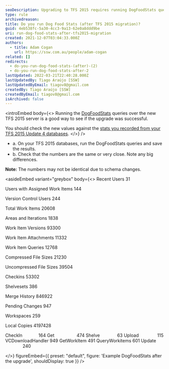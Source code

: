 ```yaml
---
seoDescription: Upgrading to TFS 2015 requires running DogFoodStats queries to verify a successful migration.
type: rule
archivedreason:
title: Do you run Dog Food Stats (after TFS 2015 migration)?
guid: 4eb538fc-5a30-4cc3-9a13-62e0a8ddd9be
uri: run-dog-food-stats-after-tfs2015-migration
created: 2021-12-07T03:04:33.000Z
authors:
  - title: Adam Cogan
    url: https://ssw.com.au/people/adam-cogan
related: []
redirects:
  - do-you-run-dog-food-stats-(after)-(2)
  - do-you-run-dog-food-stats-after-2
lastUpdated: 2022-03-21T22:40:28.000Z
lastUpdatedBy: Tiago Araújo [SSW]
lastUpdatedByEmail: tiagov8@gmail.com
createdBy: Tiago Araújo [SSW]
createdByEmail: tiagov8@gmail.com
isArchived: false
---
```


<introEmbed
  body={<>
Running the [DogFoodStats](https://devblogs.microsoft.com/bharry/team-foundation-dogfood-stats/?WT.mc_id=DOP-MVP-33518) queries over the new TFS 2015 server is a good way to see if the upgrade was successful.

You should check the new values against the [stats you recorded from your TFS 2015 Update 4 databases](/run-your-dog-food-stats-before-tfs2015-migration).
  </>}
/>
* a. On your TFS 2015 databases, run the DogFoodStats queries and save the results.
* b. Check that the numbers are the same or very close. Note any big differences.

**Note:** The numbers may not be identical due to schema changes.

<asideEmbed
  variant="greybox"
  body={<>
    Recent Users
31

Users with Assigned Work Items
144

Version Control Users
244

Total Work Items
20608

Areas and Iterations
1838

Work Item Versions
93300

Work Item Attachments
11332

Work Item Queries
12768

Compressed File Sizes
21230

Uncompressed File Sizes
39504

Checkins
53302

Shelvesets
386

Merge History
846922

Pending Changes
947

Workspaces
259

Local Copies
4197428

CheckIn             164
Get                  474
Shelve              63
Upload               115
VCDownloadHandler 949
GetWorkItem 491
QueryWorkitems 601
Update               240

  </>}
  figureEmbed={{
    preset: "default",
    figure: 'Example DogFoodStats after the upgrade',
    shouldDisplay: true
  }}
/>
